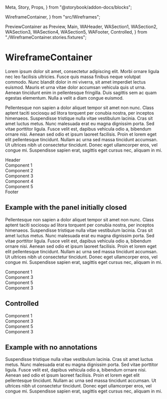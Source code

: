   Meta, Story, Props,
} from "@storybook/addon-docs/blocks";

  WireframeContainer,
} from "src/Wireframes";

  PreviewContainer as Preview, Main, WAHeader, WASection1, WASection2, WASection3, WASection4, WASection5, WAFooter, Controlled,
} from "./WireframeContainer.stories.fixtures";

<Meta title="@matt-dunn/react-wireframes/WireframeContainer" component={WireframeContainer} decorators={[withKnobs]} />

# WireframeContainer

Lorem ipsum dolor sit amet, consectetur adipiscing elit. Morbi ornare ligula nec leo facilisis ultricies. Fusce quis massa finibus neque volutpat commodo. Nunc blandit dolor in mi viverra, sit amet imperdiet lectus euismod. Mauris et urna vitae dolor accumsan vehicula quis ut urna. Aenean tincidunt enim in pellentesque fringilla. Duis sagittis sem ac quam egestas elementum. Nulla a velit a diam congue euismod.

<Props of={WireframeContainer} />

Pellentesque non sapien a dolor aliquet tempor sit amet non nunc. Class aptent taciti sociosqu ad litora torquent per conubia nostra, per inceptos himenaeos. Suspendisse tristique nulla vitae vestibulum lacinia. Cras sit amet luctus metus. Nunc malesuada erat eu magna dignissim porta. Sed vitae porttitor ligula. Fusce velit est, dapibus vehicula odio a, bibendum ornare nisi. Aenean sed odio et ipsum laoreet facilisis. Proin et lorem eget elit pellentesque tincidunt. Nullam ac urna sed massa tincidunt accumsan. Ut ultrices nibh ut consectetur tincidunt. Donec eget ullamcorper eros, vel congue mi. Suspendisse sapien erat, sagittis eget cursus nec, aliquam in mi.

<Preview>
    <Story name="Default Open">
        <WireframeContainer
          className="container"
        >
          <Main>
            <div className="row">
              <div className="col">
                <WAHeader>Header</WAHeader>
              </div>
            </div>
            <div className="row">
              <div className="col-6">
                <WASection1>Component 1</WASection1>
              </div>
              <div className="col-6">
                <WASection2>Component 2</WASection2>
              </div>
            </div>
            <div className="row">
              <div className="col">
                <WASection3>Component 3</WASection3>
              </div>
              <div className="col">
                <WASection4>Component 4</WASection4>
              </div>
              <div className="col">
                <WASection5>Component 5</WASection5>
              </div>
            </div>
            <div className="row">
              <div className="col">
                <WAFooter>Footer</WAFooter>
              </div>
            </div>
          </Main>
        </WireframeContainer>
    </Story>
</Preview>

## Example with the panel initially closed

Pellentesque non sapien a dolor aliquet tempor sit amet non nunc. Class aptent taciti sociosqu ad litora torquent per conubia nostra, per inceptos himenaeos. Suspendisse tristique nulla vitae vestibulum lacinia. Cras sit amet luctus metus. Nunc malesuada erat eu magna dignissim porta. Sed vitae porttitor ligula. Fusce velit est, dapibus vehicula odio a, bibendum ornare nisi. Aenean sed odio et ipsum laoreet facilisis. Proin et lorem eget elit pellentesque tincidunt. Nullam ac urna sed massa tincidunt accumsan. Ut ultrices nibh ut consectetur tincidunt. Donec eget ullamcorper eros, vel congue mi. Suspendisse sapien erat, sagittis eget cursus nec, aliquam in mi.

<Preview>
    <Story name="Default Closed">
        <WireframeContainer
          className="container"
          defaultOpen={false}
        >
          <Main>
            <div className="row">
              <div className="col">
                <WASection1>Component 1</WASection1>
              </div>
            </div>
            <div className="row">
              <div className="col">
                <WASection3>Component 3</WASection3>
              </div>
              <div className="col">
                <WASection5>Component 5</WASection5>
              </div>
            </div>
            <div className="row">
              <div className="col">
                <WASection3>Component 3</WASection3>
              </div>
            </div>
          </Main>
        </WireframeContainer>
    </Story>
</Preview>


## Controlled

<Preview>
    <Story name="Controlled">
        <Controlled
          className="container"
          isOpen={boolean("Open", false)}
        >
          <Main>
            <div className="row">
              <div className="col">
                <WASection1>Component 1</WASection1>
              </div>
            </div>
            <div className="row">
              <div className="col">
                <WASection3>Component 3</WASection3>
              </div>
              <div className="col">
                <WASection5>Component 5</WASection5>
              </div>
            </div>
            <div className="row">
              <div className="col">
                <WASection3>Component 3</WASection3>
              </div>
            </div>
          </Main>
        </Controlled>
    </Story>
</Preview>


## Example with no annotations

Suspendisse tristique nulla vitae vestibulum lacinia. Cras sit amet luctus metus. Nunc malesuada erat eu magna dignissim porta. Sed vitae porttitor ligula. Fusce velit est, dapibus vehicula odio a, bibendum ornare nisi. Aenean sed odio et ipsum laoreet facilisis. Proin et lorem eget elit pellentesque tincidunt. Nullam ac urna sed massa tincidunt accumsan. Ut ultrices nibh ut consectetur tincidunt. Donec eget ullamcorper eros, vel congue mi. Suspendisse sapien erat, sagittis eget cursus nec, aliquam in mi.

<Preview>
    <Story name="No annotations">
        <WireframeContainer
          className="container"
        >
            <Main />
        </WireframeContainer>
    </Story>
</Preview>
